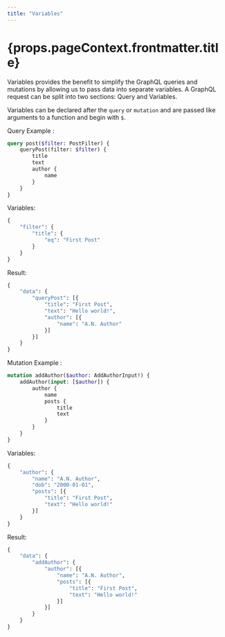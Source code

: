```yaml
---
title: "Variables"
---
```


<h1>{props.pageContext.frontmatter.title}</h1>

Variables provides the benefit to simplify the GraphQL queries and mutations by allowing us to pass data into separate variables. A GraphQL request can be split into two sections: Query and Variables.

Variables can be declared after the `query` or `mutation` and are passed like arguments to a function and begin with `$`.

Query Example :

```graphql
query post($filter: PostFilter) {
	queryPost(filter: $filter) {
		title
		text
		author {
			name
		}
	}
}
```

Variables:

```graphql
{
	"filter": {
		"title": {
			"eq": "First Post"
		}
	}
}
```

Result:

```graphql
{
	"data": {
		"queryPost": [{
			"title": "First Post",
			"text": "Hello world!",
			"author": [{
				"name": "A.N. Author"
			}]
		}]
	}
}
```

Mutation Example :

```graphql
mutation addAuthor($author: AddAuthorInput!) {
	addAuthor(input: [$author]) {
		author {
			name
			posts {
				title
				text
			}
		}
	}
}
```

Variables:

```graphql
{
	"author": {
		"name": "A.N. Author",
		"dob": "2000-01-01",
		"posts": [{
			"title": "First Post",
			"text": "Hello world!"
		}]
	}
}
```

Result:

```graphql
{
	"data": {
		"addAuthor": {
			"author": [{
				"name": "A.N. Author",
				"posts": [{
					"title": "First Post",
					"text": "Hello world!"
				}]
			}]
		}
	}
}
```



